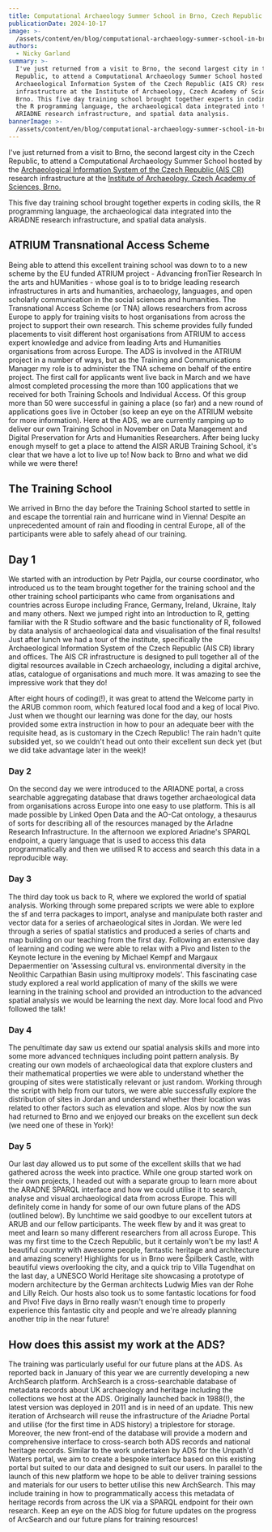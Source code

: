 ```yaml
---
title: Computational Archaeology Summer School in Brno, Czech Republic
publicationDate: 2024-10-17
image: >-
  /assets/content/en/blog/computational-archaeology-summer-school-in-brno-czech-republic/image.jpg
authors:
  - Nicky Garland
summary: >-
  I've just returned from a visit to Brno, the second largest city in the Czech
  Republic, to attend a Computational Archaeology Summer School hosted by the
  Archaeological Information System of the Czech Republic (AIS CR) research
  infrastructure at the Institute of Archaeology, Czech Academy of Sciences,
  Brno. This five day training school brought together experts in coding skills,
  the R programming language, the archaeological data integrated into the
  ARIADNE research infrastructure, and spatial data analysis.
bannerImage: >-
  /assets/content/en/blog/computational-archaeology-summer-school-in-brno-czech-republic/bannerImage.jpg
---
```

I've just returned from a visit to Brno, the second largest city in the Czech Republic, to attend a Computational Archaeology Summer School hosted by the [Archaeological Information System of the Czech Republic (AIS CR)](https://www.aiscr.cz/en/) research infrastructure at the [Institute of Archaeology, Czech Academy of Sciences, Brno.](https://www.arub.cz/)

This five day training school brought together experts in coding skills, the R programming language, the archaeological data integrated into the ARIADNE research infrastructure, and spatial data analysis.

## ATRIUM Transnational Access Scheme

Being able to attend this excellent training school was down to to a new scheme by the EU funded ATRIUM project  - Advancing fronTier Research In the arts and hUManities - whose goal is to to bridge leading research infrastructures in arts and humanities, archaeology, languages, and open scholarly communication in the social sciences and humanities. The Transnational Access Scheme (or TNA) allows researchers from across Europe to apply for training visits to host organisations from across the project to support their own research. This scheme provides fully funded placements to visit different host organisations from ATRIUM to access expert knowledge and advice from leading Arts and Humanities organisations from across Europe.
The ADS is involved in the ATRIUM project in a number of ways, but as the Training and Communications Manager my role is to administer the TNA scheme on behalf of the entire project. The first call for applicants went live back in March and we have almost completed processing the more than 100 applications that we received for both Training Schools  and Individual Access. Of this group more than 50 were successful in gaining a place (so far) and a new round of applications goes live in October (so keep an eye on the ATRIUM website for more information). Here at the ADS, we are currently ramping up to deliver our own Training School in November on Data Management and Digital Preservation for Arts and Humanities Researchers. After being lucky enough myself to get a place to attend the AISR ARUB Training School, it's clear that we have a lot to live up to! Now back to Brno and what we did while we were there!

<Figure src="/assets/content/en/blog/computational-archaeology-summer-school-in-brno-czech-republic/archaeology-brno.jpg" alt="A shot of the street of the brighly coloured buildings of the Institute of Archaeology, Czech Academy of Sciences, Brno" alignment="stretch">

</Figure>

## The Training School

We arrived in Brno the day before the Training School started to settle in and escape the torrential rain and hurricane wind in Vienna! Despite an unprecedented amount of rain and flooding in central Europe, all of the participants were able to safely ahead of our training.

## Day 1

We started with an introduction by Petr Pajdla, our course coordinator, who introduced us to the team brought together for the training school and the other training school participants who came from organisations and countries across Europe including France, Germany, Ireland, Ukraine, Italy and many others. Next we jumped right into an Introduction to R, getting familiar with the R Studio software and the basic functionality of R, followed by data analysis of archaeological data and visualisation of the final results! Just after lunch we had a tour of the institute, specifically the Archaeological Information System of the Czech Republic (AIS CR) library and offices. The AIS CR infrastructure is designed to pull together all of the digital resources available in Czech archaeology, including a digital archive, atlas, catalogue of organisations and much more. It was amazing to see the impressive work that they do!

<Figure src="/assets/content/en/blog/computational-archaeology-summer-school-in-brno-czech-republic/ais-cr.jpg" alt="Poster advertising the activities of the AIS CR" alignment="center">

</Figure>

After eight hours of coding(!), it was great to attend the Welcome party in the ARUB common room, which featured local food and a keg of local Pivo. Just when we thought our learning was done for the day, our hosts provided some extra instruction in how to pour an adequate beer with the requisite head, as is customary in the Czech Republic! The rain hadn't quite subsided yet, so we couldn't head out onto their excellent sun deck yet (but we did take advantage later in the week)!

### Day 2

On the second day we were introduced to the ARIADNE portal, a cross searchable aggregating database that draws together archaeological data from organisations across Europe into one easy to use platform. This is all made possible by Linked Open Data and the AO-Cat ontology, a thesaurus of sorts for describing all of the resources managed by the ArIadne Research Infrastructure. In the afternoon we explored Ariadne's SPARQL endpoint, a query language that is used to access this data programmatically and then we utilised R to access and search this data in a reproducible way.

### Day 3

The third day took us back to R, where we explored the world of spatial analysis. Working through some prepared scripts we were able to explore the sf and terra packages to import, analyse and manipulate both raster and vector data for a series of archaeological sites in Jordan. We were led through a series of spatial statistics and produced a series of charts and map building on our teaching from the first day. Following an extensive day of learning and coding we were able to relax with a Pivo and listen to the Keynote lecture in the evening by Michael Kempf and Margaux Depaermentier on 'Assessing cultural vs. environmental diversity in the Neolithic Carpathian Basin using multiproxy models'. This fascinating case study explored a real world application of many of the skills we were learning in the training school and provided an introduction to the advanced spatial analysis we would be learning the next day. More local food and Pivo followed the talk!

### Day 4

The penultimate day saw us extend our spatial analysis skills and more into some more advanced techniques including point pattern analysis. By creating our own models of archaeological data that explore clusters and their mathematical properties we were able to understand whether the grouping of sites were statistically relevant or just random. Working through the script with help from our tutors, we were able successfully explore the distribution of sites in Jordan and understand whether their location was related to other factors such as elevation and slope. Alos by now the sun had returned to Brno and we enjoyed our breaks on the excellent sun deck (we need one of these in York)!

<Figure src="/assets/content/en/blog/computational-archaeology-summer-school-in-brno-czech-republic/arub-sun-deck.jpg" alt="The ARUB sun deck! (Weather go better later in the week)" alignment="stretch">

</Figure>

### Day 5

Our last day allowed us to put some of the excellent skills that we had gathered across the week into practice. While one group started work on their own projects, I headed out with a separate group to learn more about the ARADNE SPARQL interface and how we could utilise it to search, analyse and visual archaeological data from across Europe. This will definitely come in handy for some of our own future plans of the ADS (outlined below). By lunchtime we said goodbye to our excellent tutors at ARUB and our fellow participants. The week flew by and it was great to meet and learn so many different researchers from all across Europe. This was my first time to the Czech Republic, but it certainly won't be my last! A beautiful country with awesome people, fantastic heritage and architecture and amazing scenery! Highlights for us in Brno were Špilberk Castle, with beautiful views overlooking the city, and a quick trip to Villa Tugendhat on the last day, a UNESCO World Heritage site showcasing a prototype of modern architecture by the German architects Ludwig Mies van der Rohe and Lilly Reich. Our hosts also took us to some fantastic locations for food and Pivo! Five days in Brno really wasn't enough time to properly experience this fantastic city and people and we're already planning another trip in the near future!

<Figure src="/assets/content/en/blog/computational-archaeology-summer-school-in-brno-czech-republic/nickypivo.jpg" alt="Me with a Pivo!" alignment="stretch">

</Figure>

## How does this assist my work at the ADS?

The training was particularly useful for our future plans at the ADS. As reported back in January of this year we are currently developing a new ArchSearch platform. ArchSearch is a cross-searchable database of metadata records about UK archaeology and heritage including the collections we host at the ADS. Originally launched back in 1988(!), the latest version was deployed in 2011 and is in need of an update. This new iteration of Archsearch will reuse the infrastructure of the Ariadne Portal and utilise (for the first time in ADS history) a triplestore for storage. Moreover, the new front-end of the database will provide a modern and comprehensive interface to cross-search both ADS records and national heritage records.
Similar to the work undertaken by ADS for the Unpath'd Waters portal, we aim to create a bespoke interface based on this existing portal but suited to our data and designed to suit our users. In parallel to the launch of this new platform we hope to be able to deliver training sessions and materials for our users to better utilise this new ArchSearch. This may include training in how to programmatically access this metadata of heritage records from across the UK via a SPARQL endpoint for their own research. Keep an eye on the ADS blog for future updates on the progress of ArcSearch and our future plans for training resources!
